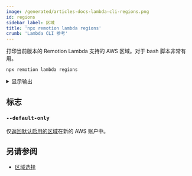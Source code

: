 ```yaml
---
image: /generated/articles-docs-lambda-cli-regions.png
id: regions
sidebar_label: 区域
title: 'npx remotion lambda regions'
crumb: 'Lambda CLI 参考'
---
```


打印当前版本的 Remotion Lambda 支持的 AWS 区域。对于 bash 脚本非常有用。

```
npx remotion lambda regions
```

<details>
  <summary>显示输出</summary>
  <pre>
    eu-central-1 eu-west-1 eu-west-2 eu-west-3 eu-south-1 eu-north-1 us-east-1
    us-east-2 us-west-1 us-west-2 af-south-1 ap-south-1 ap-east-1 ap-southeast-1
    ap-southeast-2 ap-northeast-3 ap-northeast-1 ap-northeast-2 ca-central-1
    me-south-1 sa-east-1
  </pre>
</details>

## 标志

### `--default-only`<AvailableFrom v="3.3.11" />

仅[返回默认启用的区域](https://docs.aws.amazon.com/general/latest/gr/rande-manage.html)在新的 AWS 账户中。

## 另请参阅

- [区域选择](/docs/lambda/region-selection)

